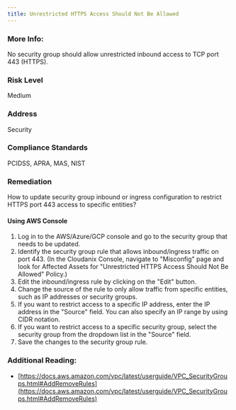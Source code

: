 ```yaml
---
title: Unrestricted HTTPS Access Should Not Be Allowed
---
```


### More Info:

No security group should allow unrestricted inbound access to TCP port 443 (HTTPS).

### Risk Level

Medium

### Address

Security

### Compliance Standards

PCIDSS, APRA, MAS, NIST

### Remediation

How to update security group inbound or ingress configuration to restrict HTTPS port 443 access to specific entities?

#### Using AWS Console

1. Log in to the AWS/Azure/GCP console and go to the security group that needs to be updated.
2. Identify the security group rule that allows inbound/ingress traffic on port 443.
    (In the Cloudanix Console, navigate to "Misconfig" page and look for Affected Assets for "Unrestricted HTTPS Access Should Not Be Allowed" Policy.)
3. Edit the inbound/ingress rule by clicking on the "Edit" button.
4. Change the source of the rule to only allow traffic from specific entities, such as IP addresses or security groups.
5. If you want to restrict access to a specific IP address, enter the IP address in the "Source" field. You can also specify an IP range by using CIDR notation.
6. If you want to restrict access to a specific security group, select the security group from the dropdown list in the "Source" field.
7. Save the changes to the security group rule.

### Additional Reading:

- [https://docs.aws.amazon.com/vpc/latest/userguide/VPC_SecurityGroups.html#AddRemoveRules](https://docs.aws.amazon.com/vpc/latest/userguide/VPC_SecurityGroups.html#AddRemoveRules)

